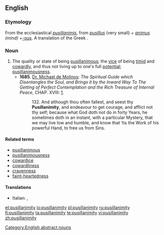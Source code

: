 ==English==

===Etymology===
From the ecclesiastical {{etyl|la}} ''[[pusillanimis]]'', from ''[[pusillus]]'' (very small) + ''[[animus]] (mind) + ''[[-ous]]. A translation of the Greek {{term|ὀλιγόψυχος|sc=polytonic|tr=oligopsykhos||faint-hearted}}.

===Noun===
{{en-noun|pusillanimities}}

# The quality or state of being [[pusillanimous]];  the [[vice]] of being [[timid]] and [[cowardly]], and thus not living up to one's full [[potential]]; [[pusillanimousness]].
#* '''1685'''.  [[w:Miguel de Molinos|Dr. Michael de Molinos]]: ''The Spiritual Guide which Disentangles the Soul, and Brings it by the Inward Way To The Getting of Perfect Contemplation and the Rich Treasure of Internal Peace'', CHAP. XVIII: [http://www.ccel.org/ccel/molinos/guide.html].
#*:132. And although thou often fallest, and seest thy '''Pusillanimity''', and endeavour to get courage, and afflict not thy self; because what God doth not do in forty Years, he sometimes doth in an instant, with a particular Mystery, that we may live low and humble, and know that ‘tis the Work of his powerful Hand, to free us from Sins.

====Related terms====
*[[pusillanimous]]
*[[pusillanimousness]]
*[[cowardice]]
*[[cowardliness]]
*[[cravenness]]
*[[faint-heartedness]]

====Translations====
{{trans-top}}
*Italian: {{t-|it|pusillanimità|f}}, {{t-|it|viltà|f}}
{{trans-mid}}
{{trans-bottom}}

[[Category:English abstract nouns]]

[[et:pusillanimity]]
[[io:pusillanimity]]
[[pl:pusillanimity]]
[[ru:pusillanimity]]
[[fi:pusillanimity]]
[[ta:pusillanimity]]
[[te:pusillanimity]]
[[vi:pusillanimity]]
[[zh:pusillanimity]]
